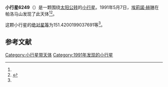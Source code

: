 {{Infobox planet
| bgcolour = #FFFFC0
| name = 6249 Jennifer
| symbol = 
| image = 
| caption = 
| discovery = yes
| discovery_ref = 
| discoverer = [[埃莉諾·赫琳|埃莉諾·赫琳]]
| discovery_site = [[帕洛马山|帕洛马山]] 
| discovered = 1991年5月7日
| designations = yes
| mp_name = 
| named_after = 
| alt_names = 1991 JF1/ 1968 UL1 / 1976 UJ5 / 1978 JE2 / 1994 JL1
| mp_category = [[越火小行星|越火小行星]]
| orbit_ref = <ref name="a">[http://ssd.jpl.nasa.gov/sbdb.cgi?sstr=6249 6249 Jennifer] {{Wayback|url=http://ssd.jpl.nasa.gov/sbdb.cgi?sstr=6249 |date=20200820184523 }}，小行星數據庫瀏覽器（JPL Small-Body Database Browser）－[[美国国家航空航天局|美国国家航空航天局]]喷气推进实验室</ref>
| epoch = 2456400.5 (2013年4月18日更新)
| aphelion = {{convert|2.186184339525714|AU|km|3|abbr=on|lk=out}}
| perihelion = {{convert|1.642979418631717|AU|km|3|abbr=on}}
| semimajor = {{convert|1.914581879078715|AU|km|3|abbr=on}}
| eccentricity = 0.141859935
| period = 967.6300412 [[日|日]]<br />2.65[[儒略年|儒略年]]
| avg_speed = 
| inclination = 28.10581774837085
| asc_node = 221.7288504967243
| mean_anomaly = 
| arg_peri = 151.4200199037691
| satellites = 
| physical_characteristics = yes
| dimensions = 
| mass = 
| density = 
| surface_grav = 
| escape_velocity = 
| sidereal_day = 
| axial_tilt = 
| pole_ecliptic_lat = 
| pole_ecliptic_lon = 
| albedo = 
| temperatures= 
| temp_name1 = 
| mean_temp_1 = 
| max_temp_1 = 
| temp_name2 = 
| max_temp_2 = 
| spectral_type = 
| abs_magnitude = 151.4200199037691
}}

'''小行星6249'''（{{lang-en|6249 Jennifer}}）是一颗围绕[[太阳|太阳]][[公转|公转]]的[[小行星|小行星]]。1991年5月7日，[[埃莉諾·赫琳|埃莉諾·赫琳]]在帕洛马山发现了此天体<ref name="a" /><ref>{{cite news|title=小行星列表|url=http://cfa-www.harvard.edu/iau/lists/NumberedMPs.txt|accessdate=2013-07-08|newspaper=哈佛大学|archive-date=2008-05-17|archive-url=https://web.archive.org/web/20080517010638/http://cfa-www.harvard.edu/iau/lists/NumberedMPs.txt|dead-url=no}}</ref>。

这颗小行星的[[绝对星等|绝对星等]]为151.4200199037691等<ref name="a" />。

==参考文献==
{{reflist}}
{{Minor Planet Number|[[小行星6248|小行星6248]]|[[小行星6250|小行星6250]]}}

{{小天体}}

[[Category:小行星带天体|Category:小行星带天体]]
[[Category:1991年发现的小行星|Category:1991年发现的小行星]]

{{asteroid-stub}}